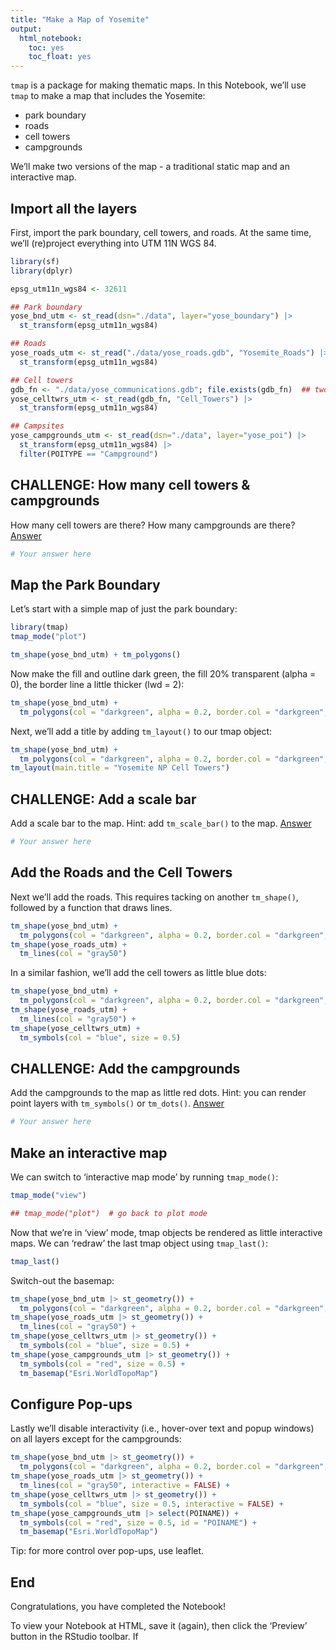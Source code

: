 ```yaml
---
title: "Make a Map of Yosemite"
output: 
  html_notebook:
    toc: yes
    toc_float: yes
---
```


`tmap` is a package for making thematic maps. In this Notebook, we'll use `tmap` to make a map that includes the Yosemite:

- park boundary  
- roads  
- cell towers  
- campgrounds

We'll make two versions of the map - a traditional static map and an interactive map.

## Import all the layers

First, import the park boundary, cell towers, and roads. At the same time, we'll (re)project everything into UTM 11N WGS 84.

```r
library(sf)
library(dplyr)

epsg_utm11n_wgs84 <- 32611

## Park boundary
yose_bnd_utm <- st_read(dsn="./data", layer="yose_boundary") |> 
  st_transform(epsg_utm11n_wgs84)

## Roads
yose_roads_utm <- st_read("./data/yose_roads.gdb", "Yosemite_Roads") |> 
  st_transform(epsg_utm11n_wgs84)

## Cell towers
gdb_fn <- "./data/yose_communications.gdb"; file.exists(gdb_fn)  ## two commands separated by ;
yose_celltwrs_utm <- st_read(gdb_fn, "Cell_Towers") |> 
  st_transform(epsg_utm11n_wgs84)

## Campsites
yose_campgrounds_utm <- st_read(dsn="./data", layer="yose_poi") |> 
  st_transform(epsg_utm11n_wgs84) |> 
  filter(POITYPE == "Campground")
```

## CHALLENGE: How many cell towers & campgrounds

How many cell towers are there? How many campgrounds are there? [Answer](https://bit.ly/3kyFMOT)

```r
# Your answer here

```

## Map the Park Boundary

Let's start with a simple map of just the park boundary:

```r
library(tmap)
tmap_mode("plot")

tm_shape(yose_bnd_utm) + tm_polygons()
```

Now make the fill and outline dark green, the fill 20% transparent (alpha = 0), the border line a little thicker (lwd = 2):

```r
tm_shape(yose_bnd_utm) + 
  tm_polygons(col = "darkgreen", alpha = 0.2, border.col = "darkgreen", lwd = 2)
```

Next, we'll add a title by adding `tm_layout()` to our tmap object:

```r
tm_shape(yose_bnd_utm) + 
  tm_polygons(col = "darkgreen", alpha = 0.2, border.col = "darkgreen", lwd = 2) +
tm_layout(main.title = "Yosemite NP Cell Towers")
```

## CHALLENGE: Add a scale bar

Add a scale bar to the map. Hint: add `tm_scale_bar()` to the map. [Answer](https://bit.ly/3hWmDVv)

```r
# Your answer here

```

## Add the Roads and the Cell Towers

Next we'll add the roads. This requires tacking on another `tm_shape()`, followed by a function that draws lines.

```r
tm_shape(yose_bnd_utm) + 
  tm_polygons(col = "darkgreen", alpha = 0.2, border.col = "darkgreen", lwd = 2) +
tm_shape(yose_roads_utm) +
  tm_lines(col = "gray50")
```

In a similar fashion, we'll add the cell towers as little blue dots:

```r
tm_shape(yose_bnd_utm) + 
  tm_polygons(col = "darkgreen", alpha = 0.2, border.col = "darkgreen", lwd = 2) +
tm_shape(yose_roads_utm) +
  tm_lines(col = "gray50") +
tm_shape(yose_celltwrs_utm) +
  tm_symbols(col = "blue", size = 0.5)
```

## CHALLENGE: Add the campgrounds 

Add the campgrounds to the map as little red dots. Hint: you can render point layers with `tm_symbols()` or `tm_dots()`. [Answer](https://bit.ly/3hQjvdD)

```r
# Your answer here

```

## Make an interactive map

We can switch to 'interactive map mode' by running `tmap_mode()`:

```r
tmap_mode("view")

## tmap_mode("plot")  # go back to plot mode
```

Now that we're in 'view' mode, tmap objects be rendered as little interactive maps. We can 'redraw' the last tmap object using `tmap_last()`:

```r
tmap_last()
```

Switch-out the basemap:

```r
tm_shape(yose_bnd_utm |> st_geometry()) + 
  tm_polygons(col = "darkgreen", alpha = 0.2, border.col = "darkgreen", lwd = 2) +
tm_shape(yose_roads_utm |> st_geometry()) +
  tm_lines(col = "gray50") +
tm_shape(yose_celltwrs_utm |> st_geometry()) +
  tm_symbols(col = "blue", size = 0.5) +
tm_shape(yose_campgrounds_utm |> st_geometry()) +
  tm_symbols(col = "red", size = 0.5) +
  tm_basemap("Esri.WorldTopoMap")
```

## Configure Pop-ups

Lastly we'll disable interactivity (i.e., hover-over text and popup windows) on all layers except for the campgrounds: 

```r
tm_shape(yose_bnd_utm |> st_geometry()) + 
  tm_polygons(col = "darkgreen", alpha = 0.2, border.col = "darkgreen", lwd = 2, interactive = FALSE) +
tm_shape(yose_roads_utm |> st_geometry()) +
  tm_lines(col = "gray50", interactive = FALSE) +
tm_shape(yose_celltwrs_utm |> st_geometry()) +
  tm_symbols(col = "blue", size = 0.5, interactive = FALSE) +
tm_shape(yose_campgrounds_utm |> select(POINAME)) +
  tm_symbols(col = "red", size = 0.5, id = "POINAME") +
  tm_basemap("Esri.WorldTopoMap")
```

Tip: for more control over pop-ups, use leaflet.

## End

Congratulations, you have completed the Notebook! 

To view your Notebook at HTML, save it (again), then click the 'Preview' button in the RStudio toolbar. If


